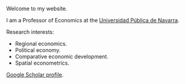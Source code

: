 ::: {style="display: flex; align-items: center; justify-content: center; margin-top: 70px;"}
<div style="flex: 1; text-align: justify; max-width: 600px;">
Welcome to my website.  

I am a Professor of Economics at the <a href="https://www.unavarra.es">Universidad Pública de Navarra</a>.  

Research interests:

- Regional economics.  
- Political economy.  
- Comparative economic development.  
- Spatial econometrics.  

[Google Scholar profile](https://scholar.google.es/citations?user=LcM7RFwAAAAJ&hl=en).
</div>

<div style="flex-shrink: 0; margin-left: 40px;">
  
</div>
:::

